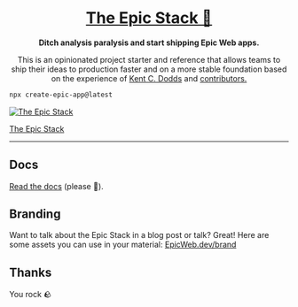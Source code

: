 <div align="center">
	<h1 align="center">
		<a href="https://www.epicweb.dev/epic-stack">The Epic Stack 🚀</a>
	</h1>
	<strong align="center">
		Ditch analysis paralysis and start shipping Epic Web apps.
	</strong>
	<p>
		This is an opinionated project starter and reference that allows teams to
		ship their ideas to production faster and on a more stable foundation based
		on the experience of <a href="https://kentcdodds.com">Kent C. Dodds</a> and
		<a href="https://github.com/epicweb-dev/epic-stack/graphs/contributors">
			contributors.
		</a>
	</p>
</div>

```sh
npx create-epic-app@latest
```

[![The Epic Stack](https://github-production-user-asset-6210df.s3.amazonaws.com/1500684/246885449-1b00286c-aa3d-44b2-9ef2-04f694eb3592.png)](https://www.epicweb.dev/epic-stack)

[The Epic Stack](https://www.epicweb.dev/epic-stack)

<hr />

## Docs

[Read the docs](https://github.com/epicweb-dev/epic-stack/blob/main/docs)
(please 🙏).

## Branding

Want to talk about the Epic Stack in a blog post or talk? Great! Here are some
assets you can use in your material:
[EpicWeb.dev/brand](https://epicweb.dev/brand)

## Thanks

You rock 🪨
